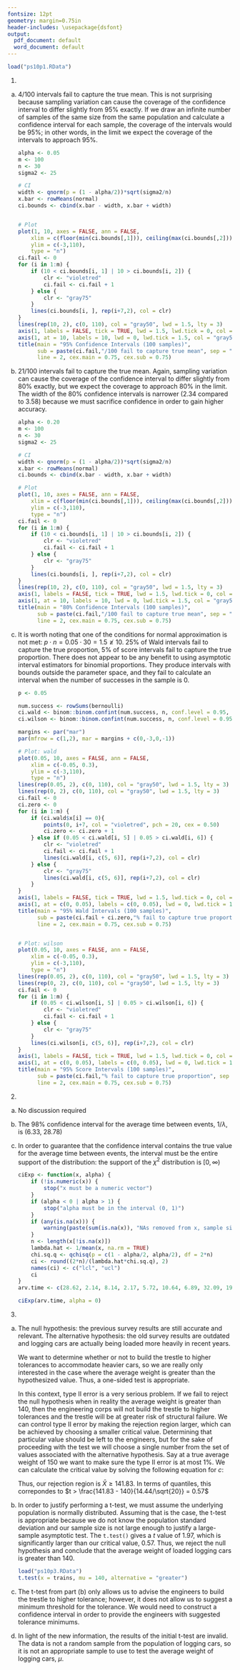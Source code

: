 ```yaml
---
fontsize: 12pt
geometry: margin=0.75in
header-includes: \usepackage{dsfont}
output:
  pdf_document: default
  word_document: default
---
```

\begin{flushright}
Navid Morshed, Han Xu, Ryan Quigley \\
MATH 267A \\
Section 2  \\
Group A  \\
\end{flushright}
\begin{center}
Problem Set 10
\end{center}

```r
load("ps10p1.RData")
```
1.
a) 4/100 intervals fail to capture the true mean. This is not surprising because sampling variation can cause the coverage of the confidence interval to differ slightly from 95% exactly. If we draw an infinite number of samples of the same size from the same population and calculate a confidence interval for each sample, the coverage of the intervals would be 95%; in other words, in the limit we expect the coverage of the intervals to approach 95%.  

    ```r
    alpha <- 0.05
    m <- 100
    n <- 30
    sigma2 <- 25
    
    # CI
    width <- qnorm(p = (1 - alpha/2))*sqrt(sigma2/n)
    x.bar <- rowMeans(normal)
    ci.bounds <- cbind(x.bar - width, x.bar + width)
    
    
    # Plot
    plot(1, 10, axes = FALSE, ann = FALSE, 
    	xlim = c(floor(min(ci.bounds[,1])), ceiling(max(ci.bounds[,2]))),
    	ylim = c(-3,110), 
    	type = "n")
    ci.fail <- 0
    for (i in 1:m) {
    	if (10 < ci.bounds[i, 1] | 10 > ci.bounds[i, 2]) {
    		clr <- "violetred"
    		ci.fail <- ci.fail + 1
    	} else {
    		clr <- "gray75"
    	}
    	lines(ci.bounds[i, ], rep(i+7,2), col = clr)
    }
    lines(rep(10, 2), c(0, 110), col = "gray50", lwd = 1.5, lty = 3)
    axis(1, labels = FALSE, tick = TRUE, lwd = 1.5, lwd.tick = 0, col = "gray50", pos = 0, cex.axis = 0.75)
    axis(1, at = 10, labels = 10, lwd = 0, lwd.tick = 1.5, col = "gray50", pos = 0, cex.axis = 0.75)
    title(main = "95% Confidence Intervals (100 samples)", 
          sub = paste(ci.fail,"/100 fail to capture true mean", sep = ""), 
          line = 2, cex.main = 0.75, cex.sub = 0.75)
    ```

b) 21/100 intervals fail to capture the true mean. Again, sampling variation can cause the coverage of the confidence interval to differ slightly from 80% exactly, but we expect the coverage to approach 80% in the limit. The width of the 80% confidence intervals is narrower (2.34 compared to 3.58) because we must sacrifice confidence in order to gain higher accuracy.  

    ```r
    alpha <- 0.20
    m <- 100
    n <- 30
    sigma2 <- 25
    
    # CI
    width <- qnorm(p = (1 - alpha/2))*sqrt(sigma2/n)
    x.bar <- rowMeans(normal)
    ci.bounds <- cbind(x.bar - width, x.bar + width)
    
    # Plot
    plot(1, 10, axes = FALSE, ann = FALSE, 
    	xlim = c(floor(min(ci.bounds[,1])), ceiling(max(ci.bounds[,2]))),
    	ylim = c(-3,110), 
    	type = "n")
    ci.fail <- 0
    for (i in 1:m) {
    	if (10 < ci.bounds[i, 1] | 10 > ci.bounds[i, 2]) {
    		clr <- "violetred"
    		ci.fail <- ci.fail + 1
    	} else {
    		clr <- "gray75"
    	}
    	lines(ci.bounds[i, ], rep(i+7,2), col = clr)
    }
    lines(rep(10, 2), c(0, 110), col = "gray50", lwd = 1.5, lty = 3)
    axis(1, labels = FALSE, tick = TRUE, lwd = 1.5, lwd.tick = 0, col = "gray50", pos = 0, cex.axis = 0.75)
    axis(1, at = 10, labels = 10, lwd = 0, lwd.tick = 1.5, col = "gray50", pos = 0, cex.axis = 0.75)
    title(main = "80% Confidence Intervals (100 samples)", 
          sub = paste(ci.fail,"/100 fail to capture true mean", sep = ""), 
          line = 2, cex.main = 0.75, cex.sub = 0.75)
    ```

c) It is worth noting that one of the conditions for normal approximation is not met: $p\cdot n = 0.05 \cdot 30 = 1.5 \ngeq 10$. 25% of Wald intervals fail to capture the true proportion, 5% of score intervals fail to capture the true proportion. There does not appear to be any benefit to using asymptotic interval estimators for binomial proportions. They produce intervals with bounds outside the parameter space, and they fail to calculate an interval when the number of successes in the sample is 0.  

    ```r
    p <- 0.05
    
    num.success <- rowSums(bernoulli)
    ci.wald <- binom::binom.confint(num.success, n, conf.level = 0.95, methods = "asymptotic")
    ci.wilson <- binom::binom.confint(num.success, n, conf.level = 0.95, methods = "wilson")
    
    margins <- par("mar")
    par(mfrow = c(1,2), mar = margins + c(0,-3,0,-1))
    
    # Plot: wald
    plot(0.05, 10, axes = FALSE, ann = FALSE, 
    	xlim = c(-0.05, 0.3),
    	ylim = c(-3,110), 
    	type = "n")
    lines(rep(0.05, 2), c(0, 110), col = "gray50", lwd = 1.5, lty = 3)
    lines(rep(0, 2), c(0, 110), col = "gray50", lwd = 1.5, lty = 3)
    ci.fail <- 0
    ci.zero <- 0
    for (i in 1:m) {
    	if (ci.wald$x[i] == 0){
    		points(0, i+7, col = "violetred", pch = 20, cex = 0.50)
    		ci.zero <- ci.zero + 1
    	} else if (0.05 < ci.wald[i, 5] | 0.05 > ci.wald[i, 6]) {
    		clr <- "violetred"
    		ci.fail <- ci.fail + 1
    		lines(ci.wald[i, c(5, 6)], rep(i+7,2), col = clr)
    	} else {
    		clr <- "gray75"
    		lines(ci.wald[i, c(5, 6)], rep(i+7,2), col = clr)
    	}
    }
    axis(1, labels = FALSE, tick = TRUE, lwd = 1.5, lwd.tick = 0, col = "gray50", pos = 0, cex.axis = 0.75)
    axis(1, at = c(0, 0.05), labels = c(0, 0.05), lwd = 0, lwd.tick = 1.5, col = "gray50", pos = 0, cex.axis = 0.75)
    title(main = "95% Wald Intervals (100 samples)", 
          sub = paste(ci.fail + ci.zero,"% fail to capture true proportion", sep = ""), 
          line = 2, cex.main = 0.75, cex.sub = 0.75)
    
    
    # Plot: wilson
    plot(0.05, 10, axes = FALSE, ann = FALSE, 
    	xlim = c(-0.05, 0.3),
    	ylim = c(-3,110), 
    	type = "n")
    lines(rep(0.05, 2), c(0, 110), col = "gray50", lwd = 1.5, lty = 3)
    lines(rep(0, 2), c(0, 110), col = "gray50", lwd = 1.5, lty = 3)
    ci.fail <- 0
    for (i in 1:m) {
    	if (0.05 < ci.wilson[i, 5] | 0.05 > ci.wilson[i, 6]) {
    		clr <- "violetred"
    		ci.fail <- ci.fail + 1
    	} else {
    		clr <- "gray75"
    	}
    	lines(ci.wilson[i, c(5, 6)], rep(i+7,2), col = clr)
    }
    axis(1, labels = FALSE, tick = TRUE, lwd = 1.5, lwd.tick = 0, col = "gray50", pos = 0, cex.axis = 0.75)
    axis(1, at = c(0, 0.05), labels = c(0, 0.05), lwd = 0, lwd.tick = 1.5, col = "gray50", pos = 0, cex.axis = 0.75)
    title(main = "95% Score Intervals (100 samples)", 
          sub = paste(ci.fail,"% fail to capture true proportion", sep = ""), 
          line = 2, cex.main = 0.75, cex.sub = 0.75)
    ```

2.
a) No discussion required  
b) The 98% confidence interval for the average time between events, $1/\lambda$, is (6.33, 28.78)  
c) In order to guarantee that the confidence interval contains the true value for the average time between events, the interval must be the entire support of the distribution: the support of the $\chi^2$ distribution is $[0, \infty)$  

    ```r
    ciExp <- function(x, alpha) {
    	if (!is.numeric(x)) {
    		stop("x must be a numeric vector")
    	}
    	if (alpha < 0 | alpha > 1) {
    		stop("alpha must be in the interval (0, 1)")
    	}
    	if (any(is.na(x))) {
    		warning(paste(sum(is.na(x)), "NAs removed from x, sample size reduced."))
    	}
    	n <- length(x[!is.na(x)])
    	lambda.hat <- 1/mean(x, na.rm = TRUE)
    	chi.sq.q <- qchisq(p = c(1 - alpha/2, alpha/2), df = 2*n)
    	ci <- round((2*n)/(lambda.hat*chi.sq.q), 2)
    	names(ci) <- c("lcl", "ucl")
    	ci
    }
    arv.time <- c(28.62, 2.14, 8.14, 2.17, 5.72, 10.64, 6.89, 32.09, 19.37, 3.07)
    ```
    
    ```r
    ciExp(arv.time, alpha = 0)
    ```
    
3.
a) The null hypothesis: the previous survey results are still accurate and relevant. The alternative hypothesis: the old survey results are outdated and logging cars are actually being loaded more heavily in recent years.  

    \begin{align*}
    H_0: & \mu \leq 140 \\
    H_a: & \mu > 140
    \end{align*}
    
    We want to determine whether or not to build the trestle to higher tolerances to accommodate heavier cars, so we are really only interested in the case where the average weight is greater than the hypothesized value. Thus, a one-sided test is appropriate.  
    
    In this context, type II error is a very serious problem. If we fail to reject the null hypothesis when in reality the average weight is greater than 140, then the engineering corps will not build the trestle to higher tolerances and the trestle will be at greater risk of structural failure. We can control type II error by making the rejection region larger, which can be achieved by choosing a smaller critical value. Determining that particular value should be left to the engineers, but for the sake of proceeding with the test we will choose a single number from the set of values associated with the alternative hypothesis. Say at a true average weight of 150 we want to make sure the type II error is at most 1%. We can calculate the critical value by solving the following equation for $c$:  
    
    \begin{align*}
    t_{\beta, n - 1} & = \frac{c - \mu_a}{s/\sqrt{n}} \\
    t_{0.01, 19} & = \frac{c - 150}{14.44/\sqrt{20}} \\
    \implies c & = 150 - 2.54\cdot \frac{14.44}{\sqrt{20}} \\
    & = 141.83
    \end{align*}
    
    Thus, our rejection region is $\bar{X} \geq 141.83$. In terms of quantiles, this correpondes to $t > \frac{141.83 - 140}{14.44/\sqrt{20}} = 0.57$  
b) In order to justify performing a t-test, we must assume the underlying population is normally distributed. Assuming that is the case, the t-test is appropriate because we do not know the population standard deviation and our sample size is not large enough to justify a large-sample asymptotic test. The `t.test()` gives a $t$ value of 1.97, which is significantly larger than our critical value, 0.57. Thus, we reject the null hypothesis and conclude that the average weight of loaded logging cars is greater than 140.  

    ```r
    load("ps10p3.RData")
    t.test(x = trains, mu = 140, alternative = "greater")
    ```
c) The t-test from part (b) only allows us to advise the engineers to build the trestle to higher tolerance; however, it does not allow us to suggest a minimum threshold for the tolerance. We would need to construct a confidence interval in order to provide the engineers with suggested tolerance minimums.  
d) In light of the new information, the results of the initial t-test are invalid. The data is not a random sample from the population of logging cars, so it is not an appropriate sample to use to test the average weight of logging cars, $\mu$.